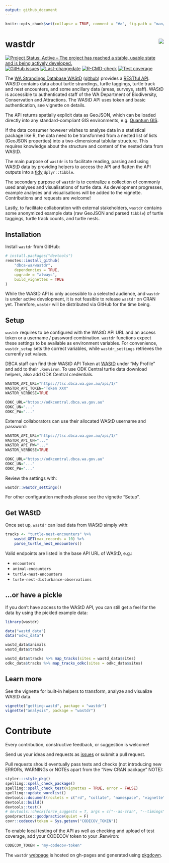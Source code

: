 ```yaml
---
output: github_document
---
```


```r
knitr::opts_chunk$set(collapse = TRUE, comment = "#>", fig.path = "man/figures/README-")
```

# wastdr <img src="man/figures/logo.png" align="right" />

<!-- badges: start -->
[![Project Status: Active – The project has reached a stable, usable state and is being actively developed.](https://www.repostatus.org/badges/latest/active.svg)](https://www.repostatus.org/#active)
[![GitHub issues](https://img.shields.io/github/issues/dbca-wa/wastdr.svg?style=popout)](https://github.com/dbca-wa/wastdr/issues/)
[![Last-changedate](https://img.shields.io/github/last-commit/dbca-wa/wastdr.svg)](https://github.com/dbca-wa/wastdr/commits/master)
[![R-CMD-check](https://github.com/dbca-wa/wastdr/workflows/R-CMD-check/badge.svg?branch=master)](https://github.com/dbca-wa/wastdr/actions)
[![Test coverage](https://codecov.io/gh/dbca-wa/wastdr/branch/master/graph/badge.svg)](https://codecov.io/gh/dbca-wa/wastdr)
<!-- badges: end -->

The [WA Strandings Database WAStD](https://tsc.dbca.wa.gov.au/) 
([github](https://github.com/dbca-wa/wastd/)) 
provides a [RESTful API](https://tsc.dbca.wa.gov.au/api/1/). 
WAStD contains data about turtle strandings, turtle taggings, turtle track 
and nest encounters, and some ancillary data (areas, surveys, staff).
WAStD is accessible to authenticated staff of the 
WA Department of Biodiversity, Conservation and Attractions.
The WAStD API uses token and basic authentication, see vignette on details.

The API returns spatially explicit data as GeoJSON, which can be loaded directly 
into any standard-compliant GIS environments, e.g. [Quantum GIS](http://www.qgis.org/en/site/).

If the data consumer however wishes to analyse data in a statistical package like
R, the data need to be transformed from a nested list of lists (GeoJSON properties) 
into a two-dimensional tablular structure. This requires knowledge about the 
structure and content of the nested data from WAStD.

The main purpose of `wastdr` is to facilitate reading, parsing and using WAStD data
by providing helpers to access the API and flatten the API outputs into a 
[tidy](http://vita.had.co.nz/papers/tidy-data.html) `dplyr::tibble`.

The secondary purpose of `wastdr` is to centralize a collection of commonly used
analyses and visualisations of turtle data.
As development progresses, example analyses and visualisations will be added to 
the vignette. Contributions and requests are welcome!

Lastly, to facilitate collaboration with external stakeholders, `wastdr` contains
some anonymized example data (raw GeoJSON and parsed `tibble`) of turtle taggings, 
turtle track counts, and turtle nests.

## Installation

Install `wastdr` from GitHub:

```r
# install.packages("devtools")
remotes::install_github(
    "dbca-wa/wastdr",
    dependencies = TRUE,
    upgrade = "always",
    build_vignettes = TRUE
)
```

While the WAStD API is only accessible to a selected audience, and `wastdr` is
under active development, it is not feasible to release `wastdr` on CRAN yet.
Therefore, `wastdr` will be distributed via GitHub for the time being.

## Setup
`wastdr` requires to be configured with the WAStD API URL and an access token or 
a username / password combination.
`wastdr` functions expect these settings to be available as environment variables.
For convenience, `wastdr_setup` sets the correct variables, while 
`wastdr_settings` retrieves the currently set values.

DBCA staff can find their WAStD API Token at [WAStD](https://tsc.dbca.wa.gov.au/) 
under "My Profile" and add to their `.Renviron`.
To use ODK Central turtle data download helpers, also add ODK Central 
credentials.

```r
WASTDR_API_URL="https://tsc.dbca.wa.gov.au/api/1/"
WASTDR_API_TOKEN="Token XXX"
WASTDR_VERBOSE=TRUE

ODKC_URL="https://odkcentral.dbca.wa.gov.au"
ODKC_UN="..."
ODKC_PW="..."
```

External collaborators can use their allocated WAStD username and password:

```r
WASTDR_API_URL="https://tsc.dbca.wa.gov.au/api/1/"
WASTDR_API_UN="..."
WASTDR_API_PW="..."
WASTDR_VERBOSE=TRUE

ODKC_URL="https://odkcentral.dbca.wa.gov.au"
ODKC_UN="..."
ODKC_PW="..."
```

Review the settings with:

```r
wastdr::wastdr_settings()
```

For other configuration methods please see the vignette "Setup".

## Get WAStD
Once set up, `wastdr` can load data from WAStD simply with:

```r
tracks <- "turtle-nest-encounters" %>% 
    wastd_GET(max_records = 10) %>%  
    parse_turtle_nest_encounters()
```

Valid endpoints are listed in the base API URL of WAStD, e.g.:

* `encounters`
* `animal-encounters`
* `turtle-nest-encounters`
* `turte-nest-disturbance-observations`

## ...or have a pickle
If you don't have access to the WAStD API, you can still get a feel for the data
by using the pickled example data:

```r
library(wastdr)

data("wastd_data")
data("odkc_data")

wastd_data$animals
wastd_data$tracks

wastd_data$tracks %>% map_tracks(sites = wastd_data$sites)
odkc_data$tracks %>% map_tracks_odkc(sites = odkc_data$sites)
```

## Learn more
See the vignette for built-in helpers to transform, analyze and visualize 
WAStD data.

```r
vignette("getting-wastd", package = "wastdr")
vignette("analysis", package = "wastdr")
```

# Contribute
Every contribution, constructive feedback, or suggestion is welcome! 

Send us your ideas and requests as 
[issues](https://github.com/dbca-wa/wastdr/issues) or submit a pull request.

Pull requests should eventually pass tests and checks (not introducing new 
ERRORs, WARNINGs or NOTEs apart from the "New CRAN package" NOTE):

```r
styler:::style_pkg()
spelling::spell_check_package()
spelling::spell_check_test(vignettes = TRUE, error = FALSE)
spelling::update_wordlist()
devtools::document(roclets = c("rd", "collate", "namespace", "vignette"))
devtools::build()
devtools::test()
# devtools::check(force_suggests = T, args = c("--as-cran", "--timings"))
goodpractice::goodpractice(quiet = F)
covr::codecov(token = Sys.getenv("CODECOV_TOKEN"))
```

To enable local testing of the API as well as checking and upload of test 
coverage, add your CODECOV token to your .Renviron:

```r
CODECOV_TOKEN = "my-codecov-token"
```

The `wastdr` [webpage](https://dbca-wa.github.io/wastdr/) is hosted on
gh-pages and generated using [pkgdown](https://github.com/hadley/pkgdown).
